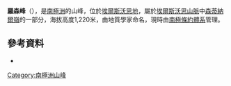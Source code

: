 {{Coord|79|19|S|83|21|W||display=title}}

'''羅森峰'''（{{lang-en|Rosen Peak}}），是[[南極洲|南極洲]]的山峰，位於[[埃爾斯沃思地|埃爾斯沃思地]]，屬於[[埃爾斯沃思山脈|埃爾斯沃思山脈]]中[[森蒂納爾嶺|森蒂納爾嶺]]的一部分，海拔高度1,220米，由地質學家命名，現時由[[南極條約體系|南極條約體系]]管理。

==參考資料==
*{{usgs-gazetteer}}

{{DEFAULTSORT:Rosen Peak}}
[[Category:南極洲山峰|Category:南極洲山峰]]


{{EllsworthLand-geo-stub}}